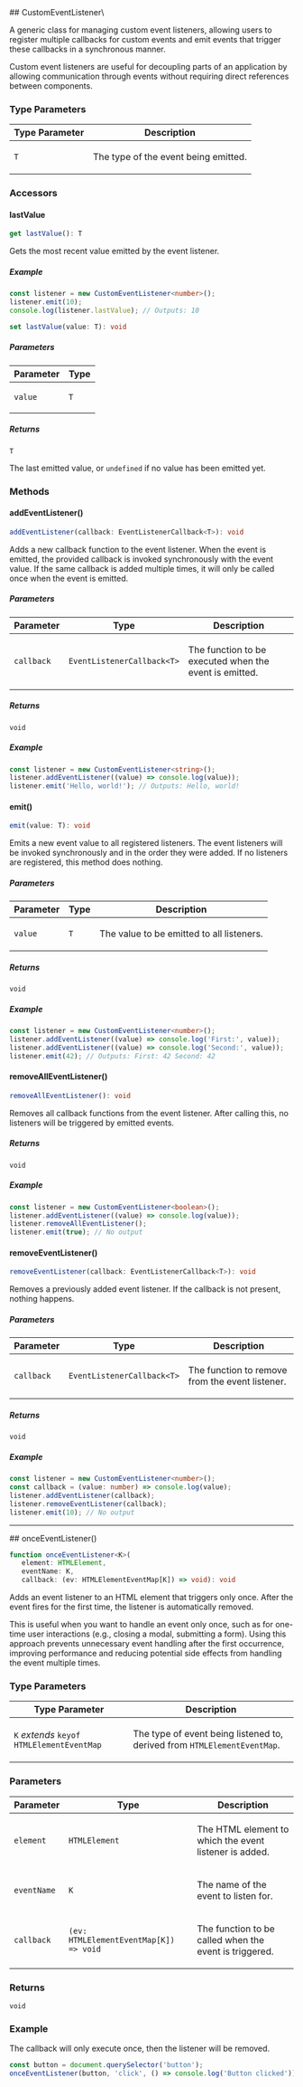 
[//]: # (Do not edit directly)
[//]: # (Generated by the Cocokits TypeDoc custom theme on Sat Mar 22 2025)



<Meta title='Utils/Event Listener'/>
<MdxPage breadcrumb='Utils' title='Event Listener' tocItems={tocItems} hideThemeSwitcher={true}>
<div>
</div><div id="selection_customeventlistenert">
## CustomEventListener\<T\>

A generic class for managing custom event listeners, allowing users to register multiple callbacks
for custom events and emit events that trigger these callbacks in a synchronous manner.

Custom event listeners are useful for decoupling parts of an application by allowing communication
through events without requiring direct references between components.

### Type Parameters

<table class="arg-type-table arg-type-table--full-width">
<thead>
<tr>
<th>Type Parameter</th>
<th>Description</th>
</tr>
</thead>
<tbody>
<tr>
<td>

`T`

</td>
<td>

The type of the event being emitted.

</td>
</tr>
</tbody>
</table>

### Accessors

#### lastValue

```ts
get lastValue(): T
```

Gets the most recent value emitted by the event listener.

##### Example

```typescript
const listener = new CustomEventListener<number>();
listener.emit(10);
console.log(listener.lastValue); // Outputs: 10
```

```ts
set lastValue(value: T): void
```

##### Parameters

<table class="arg-type-table arg-type-table--full-width">
<thead>
<tr>
<th>Parameter</th>
<th>Type</th>
</tr>
</thead>
<tbody>
<tr>
<td>

`value`

</td>
<td>

`T`

</td>
</tr>
</tbody>
</table>

##### Returns

`T`

The last emitted value, or `undefined` if no value has been emitted yet.

### Methods

#### addEventListener()

```ts
addEventListener(callback: EventListenerCallback<T>): void
```

Adds a new callback function to the event listener. When the event is emitted, the
provided callback is invoked synchronously with the event value.
If the same callback is added multiple times, it will only be called once when the event is emitted.

##### Parameters

<table class="arg-type-table arg-type-table--full-width">
<thead>
<tr>
<th>Parameter</th>
<th>Type</th>
<th>Description</th>
</tr>
</thead>
<tbody>
<tr>
<td>

`callback`

</td>
<td>

`EventListenerCallback<T>`

</td>
<td>

The function to be executed when the event is emitted.

</td>
</tr>
</tbody>
</table>

##### Returns

`void`

##### Example

```typescript
const listener = new CustomEventListener<string>();
listener.addEventListener((value) => console.log(value));
listener.emit('Hello, world!'); // Outputs: Hello, world!
```

#### emit()

```ts
emit(value: T): void
```

Emits a new event value to all registered listeners. The event listeners will be invoked
synchronously and in the order they were added. If no listeners are registered, this method
does nothing.

##### Parameters

<table class="arg-type-table arg-type-table--full-width">
<thead>
<tr>
<th>Parameter</th>
<th>Type</th>
<th>Description</th>
</tr>
</thead>
<tbody>
<tr>
<td>

`value`

</td>
<td>

`T`

</td>
<td>

The value to be emitted to all listeners.

</td>
</tr>
</tbody>
</table>

##### Returns

`void`

##### Example

```typescript
const listener = new CustomEventListener<number>();
listener.addEventListener((value) => console.log('First:', value));
listener.addEventListener((value) => console.log('Second:', value));
listener.emit(42); // Outputs: First: 42 Second: 42
```

#### removeAllEventListener()

```ts
removeAllEventListener(): void
```

Removes all callback functions from the event listener. After calling this, no listeners
will be triggered by emitted events.

##### Returns

`void`

##### Example

```typescript
const listener = new CustomEventListener<boolean>();
listener.addEventListener((value) => console.log(value));
listener.removeAllEventListener();
listener.emit(true); // No output
```

#### removeEventListener()

```ts
removeEventListener(callback: EventListenerCallback<T>): void
```

Removes a previously added event listener. If the callback is not present, nothing happens.

##### Parameters

<table class="arg-type-table arg-type-table--full-width">
<thead>
<tr>
<th>Parameter</th>
<th>Type</th>
<th>Description</th>
</tr>
</thead>
<tbody>
<tr>
<td>

`callback`

</td>
<td>

`EventListenerCallback<T>`

</td>
<td>

The function to remove from the event listener.

</td>
</tr>
</tbody>
</table>

##### Returns

`void`

##### Example

```typescript
const listener = new CustomEventListener<number>();
const callback = (value: number) => console.log(value);
listener.addEventListener(callback);
listener.removeEventListener(callback);
listener.emit(10); // No output
```

***

</div><div id="selection_onceeventlistener">
## onceEventListener()

```ts
function onceEventListener<K>(
   element: HTMLElement, 
   eventName: K, 
   callback: (ev: HTMLElementEventMap[K]) => void): void
```

Adds an event listener to an HTML element that triggers only once. After the event
fires for the first time, the listener is automatically removed.

This is useful when you want to handle an event only once, such as for one-time
user interactions (e.g., closing a modal, submitting a form). Using this approach
prevents unnecessary event handling after the first occurrence, improving performance
and reducing potential side effects from handling the event multiple times.

### Type Parameters

<table class="arg-type-table arg-type-table--full-width">
<thead>
<tr>
<th>Type Parameter</th>
<th>Description</th>
</tr>
</thead>
<tbody>
<tr>
<td>

`K` *extends* `keyof HTMLElementEventMap`

</td>
<td>

The type of event being listened to, derived from `HTMLElementEventMap`.

</td>
</tr>
</tbody>
</table>

### Parameters

<table class="arg-type-table arg-type-table--full-width">
<thead>
<tr>
<th>Parameter</th>
<th>Type</th>
<th>Description</th>
</tr>
</thead>
<tbody>
<tr>
<td>

`element`

</td>
<td>

`HTMLElement`

</td>
<td>

The HTML element to which the event listener is added.

</td>
</tr>
<tr>
<td>

`eventName`

</td>
<td>

`K`

</td>
<td>

The name of the event to listen for.

</td>
</tr>
<tr>
<td>

`callback`

</td>
<td>

`(ev: HTMLElementEventMap[K]) => void`

</td>
<td>

The function to be called when the event is triggered.

</td>
</tr>
</tbody>
</table>

### Returns

`void`

### Example

The callback will only execute once, then the listener will be removed.

```typescript
const button = document.querySelector('button');
onceEventListener(button, 'click', () => console.log('Button clicked'));
```

</div>
</MdxPage>
